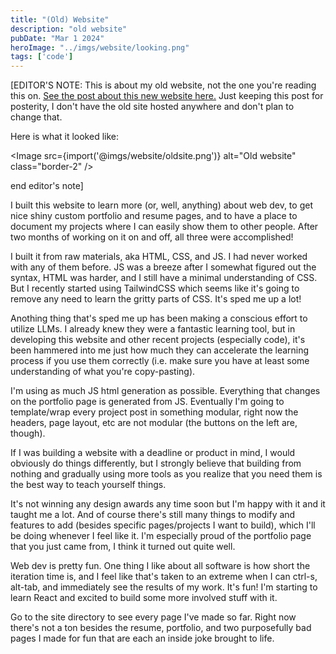```yaml
---
title: "(Old) Website"
description: "old website"
pubDate: "Mar 1 2024"
heroImage: "../imgs/website/looking.png"
tags: ['code']
---
```



[EDITOR'S NOTE: This is about my old website, not the one you're reading this on. [See the post about this new website here.](https://example.com) Just keeping this post for posterity, I don't have the old site hosted anywhere and don't plan to change that.

Here is what it looked like:

<Image src={import('@imgs/website/oldsite.png')} alt="Old website" class="border-2" />

end editor's note]

I built this website to learn more (or, well, anything) about web dev, to get nice shiny custom portfolio and resume pages, and to have a place to document my projects where I can easily show them to other people. After two months of working on it on and off, all three were accomplished!

I built it from raw materials, aka HTML, CSS, and JS. I had never worked with any of them before. JS was a breeze after I somewhat figured out the syntax, HTML was harder, and I still have a minimal understanding of CSS. But I recently started using TailwindCSS which seems like it's going to remove any need to learn the gritty parts of CSS. It's sped me up a lot!

Anothing thing that's sped me up has been making a conscious effort to utilize LLMs. I already knew they were a fantastic learning tool, but in developing this website and other recent projects (especially code), it's been hammered into me just how much they can accelerate the learning process if you use them correctly (i.e. make sure you have at least some understanding of what you're copy-pasting).

I'm using as much JS html generation as possible. Everything that changes on the portfolio page is generated from JS. Eventually I'm going to template/wrap every project post in something modular, right now the headers, page layout, etc are not modular (the buttons on the left are, though).

If I was building a website with a deadline or product in mind, I would obviously do things differently, but I strongly believe that building from nothing and gradually using more tools as you realize that you need them is the best way to teach yourself things.

It's not winning any design awards any time soon but I'm happy with it and it taught me a lot. And of course there's still many things to modify and features to add (besides specific pages/projects I want to build), which I'll be doing whenever I feel like it. I'm especially proud of the portfolio page that you just came from, I think it turned out quite well.

Web dev is pretty fun. One thing I like about all software is how short the iteration time is, and I feel like that's taken to an extreme when I can ctrl-s, alt-tab, and immediately see the results of my work. It's fun! I'm starting to learn React and excited to build some more involved stuff with it.

Go to the site directory to see every page I've made so far. Right now there's not a ton besides the resume, portfolio, and two purposefully bad pages I made for fun that are each an inside joke brought to life.